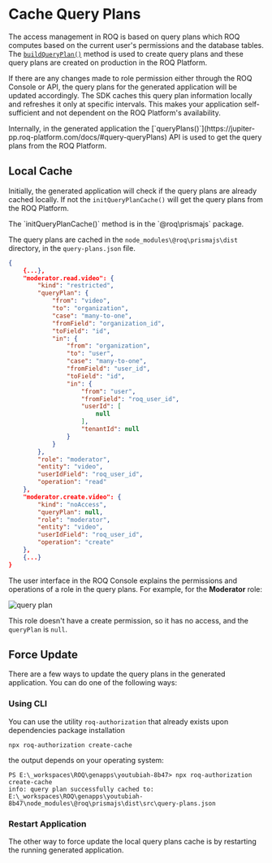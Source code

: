 
# Cache Query Plans

The access management in ROQ is based on query plans which ROQ computes based on the current user's permissions and the database tables. The [`buildQueryPlan()`](https://jupiter-pp.roq-platform.com/docs/#mutation-buildQueryPlan) method is used to create query plans and these query plans are created on production in the ROQ Platform.

If there are any changes made to role permission either through the ROQ Console or API, the query plans for the generated application will be updated accordingly. The SDK caches this query plan information locally and refreshes it only at specific intervals. This makes your application self-sufficient and not dependent on the ROQ Platform's availability.

<Callout type="info">
Internally, in the generated application the [`queryPlans()`](https://jupiter-pp.roq-platform.com/docs/#query-queryPlans) API is used to get the query plans from the ROQ Platform.
</Callout>

## Local Cache

Initially, the generated application will check if the query plans are already cached locally. If not the `initQueryPlanCache()` will get the query plans from the ROQ Platform.

<Callout type="info">
The `initQueryPlanCache()` method is in the `@roq\prismajs` package.
</Callout>

The query plans are cached in the `node_modules\@roq\prismajs\dist` directory, in the `query-plans.json` file.

```json
{
	{...},
	"moderator.read.video": {
		"kind": "restricted",
		"queryPlan": {
			"from": "video",
			"to": "organization",
			"case": "many-to-one",
			"fromField": "organization_id",
			"toField": "id",
			"in": {
				"from": "organization",
				"to": "user",
				"case": "many-to-one",
				"fromField": "user_id",
				"toField": "id",
				"in": {
					"from": "user",
					"fromField": "roq_user_id",
					"userId": [
						null
					],
					"tenantId": null
				}
			}
		},
		"role": "moderator",
		"entity": "video",
		"userIdField": "roq_user_id",
		"operation": "read"
	},
	"moderator.create.video": {
		"kind": "noAccess",
		"queryPlan": null,
		"role": "moderator",
		"entity": "video",
		"userIdField": "roq_user_id",
		"operation": "create"
	},
	{...}
}
```

The user interface in the ROQ Console explains the permissions and operations of a role in the query plans. For example, for the **Moderator** role:

![query plan](/roles-for-query-plans.png)

This role doesn't have a create permission, so it has no access, and the `queryPlan` is `null`.

## Force Update

There are a few ways to update the query plans in the generated application. You can do one of the following ways:

### Using CLI
You can use the utility `roq-authorization` that already exists upon dependencies package installation

```shell
npx roq-authorization create-cache
```
the output depends on your operating system:

```shell
PS E:\_workspaces\ROQ\genapps\youtubiah-8b47> npx roq-authorization create-cache
info: query plan successfully cached to: E:\_workspaces\ROQ\genapps\youtubiah-8b47\node_modules\@roq\prismajs\dist\src\query-plans.json
```

### Restart Application

The other way to force update the local query plans cache is by restarting the running generated application.
